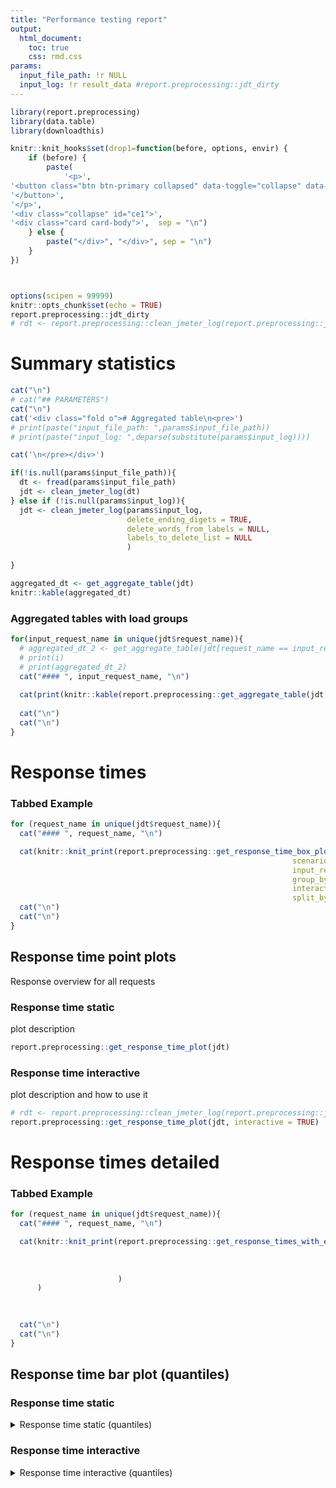 ```yaml
---
title: "Performance testing report"
output: 
  html_document:
    toc: true
    css: rmd.css
params: 
  input_file_path: !r NULL
  input_log: !r result_data #report.preprocessing::jdt_dirty
---
```



<script src="hideOutput.js"></script>
<script src="rmd.css"></script>

```r
library(report.preprocessing)
library(data.table)
library(downloadthis)

knitr::knit_hooks$set(drop1=function(before, options, envir) {
    if (before) {
        paste(
            '<p>',
'<button class="btn btn-primary collapsed" data-toggle="collapse" data-target="#ce1"> SHOW DETAILS',
'</button>',
'</p>',
'<div class="collapse" id="ce1">',
'<div class="card card-body">',  sep = "\n")
    } else {
        paste("</div>", "</div>", sep = "\n")
    }
})



options(scipen = 99999)
knitr::opts_chunk$set(echo = TRUE)
report.preprocessing::jdt_dirty
# rdt <- report.preprocessing::clean_jmeter_log(report.preprocessing::jdt_dirty)
```


# Summary statistics

```r


cat("\n")
# cat("## PARAMETERS")
cat("\n")
cat('<div class="fold o"># Aggregated table\n<pre>')
# print(paste("input_file_path: ",params$input_file_path))
# print(paste("input_log: ",deparse(substitute(params$input_log))))

cat('\n</pre></div>')

if(!is.null(params$input_file_path)){
  dt <- fread(params$input_file_path)
  jdt <- clean_jmeter_log(dt)
} else if (!is.null(params$input_log)){
  jdt <- clean_jmeter_log(params$input_log,
                          delete_ending_digets = TRUE,
                          delete_words_from_labels = NULL,
                          labels_to_delete_list = NULL
                          )

}

aggregated_dt <- get_aggregate_table(jdt)
knitr::kable(aggregated_dt)
```


### Aggregated tables with load groups {.tabset}

```r


for(input_request_name in unique(jdt$request_name)){
  # aggregated_dt_2 <- get_aggregate_table(jdt[request_name == input_request_name], TRUE)
  # print(i)
  # print(aggregated_dt_2)
  cat("#### ", input_request_name, "\n")
  
  cat(print(knitr::kable(report.preprocessing::get_aggregate_table(jdt[request_name == input_request_name], TRUE))))
  
  cat("\n")
  cat("\n")
}

```

# Response times 


### Tabbed Example {.tabset}

```r
for (request_name in unique(jdt$request_name)){
  cat("#### ", request_name, "\n")

  cat(knitr::knit_print(report.preprocessing::get_response_time_box_plot_vs_threads(jdt,
                                                               scenario_name=NULL,
                                                               input_request_name=request_name,
                                                               group_by_label=FALSE,
                                                               interactive=TRUE,
                                                               split_by_responseCode=FALSE)))
  cat("\n")
  cat("\n")
}
```


## Response time point plots {.tabset .tabset-fade}

Response overview for all requests

### Response time static

plot description

```r
report.preprocessing::get_response_time_plot(jdt)
```

### Response time interactive

plot description and how to use it


```r
# rdt <- report.preprocessing::clean_jmeter_log(report.preprocessing::jdt_dirty)
report.preprocessing::get_response_time_plot(jdt, interactive = TRUE)
```




# Response times detailed

### Tabbed Example {.tabset}

```r
for (request_name in unique(jdt$request_name)){
  cat("#### ", request_name, "\n")

  cat(knitr::knit_print(report.preprocessing::get_response_times_with_errors_plot(jdt,
                                                                                  scenario_name=request_name,
                                                                                  group_by_label=FALSE,
                                                                                  interactive=TRUE)
                        )
      )
  

  
  cat("\n")
  cat("\n")
}
```
















<!-- <details><summary>Response time (quantiles)</summary> -->

## Response time bar plot (quantiles) {.tabset .tabset-fade}

### Response time static

<details><summary>Response time static (quantiles)</summary>
```r
report.preprocessing::get_bar_quantile_plot(jdt)
```
</details>

### Response time interactive
<details><summary>Response time interactive (quantiles)</summary>
```r

report.preprocessing::get_bar_quantile_plot(jdt, interactive = TRUE)
```
</details>
</details>

<!-- ## title after tabs  -->
<!-- content below tabbed region -->


<!-- ## R Markdown -->

<!-- This is an R Markdown document. Markdown is a simple formatting syntax for authoring HTML, PDF, and MS Word documents. For more details on using R Markdown see <http://rmarkdown.rstudio.com>. -->

<!-- When you click the **Knit** button a document will be generated that includes both content as well as the output of any embedded R code chunks within the document. You can embed an R code chunk like this: -->

<!-- ## playing with DROP -->
<!-- ```{r cars,drop1=TRUE} -->
<!-- summary(cars) -->
<!-- ``` -->


<!-- <div class="fold o"># CARS summary -->
<!-- ```{r cars2, echo=FALSE} -->
<!--   summary(cars) -->
<!-- ``` -->
<!-- </div> -->


<!-- <div class="fold o"># CARS summary -->
<!-- ```{r cars3, echo=FALSE} -->
<!--   knitr::kable(cars) -->
<!-- ``` -->
<!-- </div> -->


<!-- <details><summary>Click here</summary> -->
<!-- #Some text -->

<!-- ```{r code} -->
<!-- # even code -->
<!-- print("Hello world!") -->
<!-- ``` -->
<!-- </details> -->


<!-- ## Including Plots -->

<!-- You can also embed plots, for example: -->

<!-- ```{r pressure, echo=FALSE} -->
<!-- plot(pressure) -->
<!-- ``` -->

<!-- Note that the `echo = FALSE` parameter was added to the code chunk to prevent printing of the R code that generated the plot. -->
